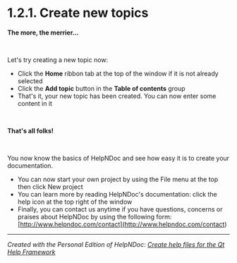 # 1.2.1. Create new topics

**The more, the merrier...**

&nbsp;

Let's try creating a new topic now:

* Click the **Home** ribbon tab at the top of the window if it is not already selected
* Click the **Add topic** button in the **Table of contents** group
* That's it, your new topic has been created. You can now enter some content in it&nbsp;

&nbsp;

**That's all folks\!**

&nbsp;

You now know the basics of HelpNDoc and see how easy it is to create your documentation.

* You can now start your own project by using the File menu at the top then click New project
* You can learn more by reading HelpNDoc's documentation: click the help icon at the top right of the window
* Finally, you can contact us anytime if you have questions, concerns or praises about HelpNDoc by using the following form: [http://www.helpndoc.com/contact](<http://www.helpndoc.com/contact>)

***
_Created with the Personal Edition of HelpNDoc: [Create help files for the Qt Help Framework](<https://www.helpndoc.com/feature-tour/create-help-files-for-the-qt-help-framework>)_
